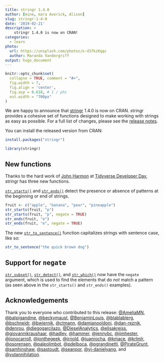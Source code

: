 ```yaml
---
title: stringr 1.4.0
author: [mine, mara Averick, Alison]
slug: stringr-1-4-0
date: '2019-02-21'
description: >
    stringr 1.4.0 is now on CRAN!
categories:
  - learn
photo:
  url: https://unsplash.com/photos/o-d37kiKqqc
  author: Maranda Vandergriff
output: hugo_document
---
```


```r
knitr::opts_chunk$set(
  collapse = TRUE, comment = "#>", 
  fig.width = 7, 
  fig.align = 'center',
  fig.asp = 0.618, # 1 / phi
  out.width = "700px"
)
```

<html>
<style>
h2 code {
    font-size: 1em;
    
}
</style>
</html>

We are happy to announce that [stringr](http://stringr.tidyverse.org/) 1.4.0
is now on CRAN. stringr provides a cohesive set of functions designed to make
working with strings as easy as possible. For a full list of changes, please see the [release notes](https://stringr.tidyverse.org/news/index.html#stringr-1-4-0).

You can install the released version from CRAN:

```r
install.packages("stringr")
```

```r
library(stringr)
```


## New functions

Thanks to the hard work of [John Harmon](https://github.com/jonthegeek) at [Tidyverse Developer Day](https://github.com/tidyverse/dev-day-2019), stringr has three new functions.

[`str_starts()`](https://stringr.tidyverse.org/reference/str_starts.html) and [`str_ends()`](https://stringr.tidyverse.org/reference/str_starts.html) detect the presence or absence of patterns at the beginning or end of strings.
 
```r
fruit <- c("apple", "banana", "pear", "pineapple")
str_starts(fruit, "p")
str_starts(fruit, "p", negate = TRUE)
str_ends(fruit, "e")
str_ends(fruit, "e", negate = TRUE)
```
 
The new [`str_to_sentence()`](https://stringr.tidyverse.org/reference/case.html) function capitalizes strings with sentence case, like so:

```r
str_to_sentence("the quick brown dog")
```

## Support for `negate`

[`str_subset()`](https://stringr.tidyverse.org/reference/str_subset.html), [`str_detect()`](https://stringr.tidyverse.org/reference/str_detect.html), and [`str_which()`](https://stringr.tidyverse.org/reference/str_subset.html) now have the `negate` argument, which is used to find the elements that do _not_ match a pattern (as seen above in the `str_starts()` and `str_ends()` examples).  

## Acknowledgements

Thank you to everyone who contributed to this release: [&#x0040;AmeliaMN](https://github.com/AmeliaMN), [&#x0040;batpigandme](https://github.com/batpigandme), [&#x0040;beckymaust](https://github.com/beckymaust), [&#x0040;BenjaminLouis](https://github.com/BenjaminLouis), [&#x0040;blablablerg](https://github.com/blablablerg), [&#x0040;bschneidr](https://github.com/bschneidr), [&#x0040;bwiernik](https://github.com/bwiernik), [&#x0040;ctmann](https://github.com/ctmann), [&#x0040;damianooldoni](https://github.com/damianooldoni), [&#x0040;dan-reznik](https://github.com/dan-reznik), [&#x0040;denrou](https://github.com/denrou), [&#x0040;diegogarcilazo](https://github.com/diegogarcilazo), [&#x0040;DieselAnalytics](https://github.com/DieselAnalytics), [&#x0040;elisakreiss](https://github.com/elisakreiss), [&#x0040;giovannikraushaar](https://github.com/giovannikraushaar), [&#x0040;hadley](https://github.com/hadley), [&#x0040;hammer](https://github.com/hammer), [&#x0040;jennybc](https://github.com/jennybc), [&#x0040;jimhester](https://github.com/jimhester), [&#x0040;jonocarroll](https://github.com/jonocarroll), [&#x0040;jonthegeek](https://github.com/jonthegeek), [&#x0040;jrnold](https://github.com/jrnold), [&#x0040;juanrocha](https://github.com/juanrocha), [&#x0040;kmace](https://github.com/kmace), [&#x0040;krlmlr](https://github.com/krlmlr), [&#x0040;osorensen](https://github.com/osorensen), [&#x0040;paleolimbot](https://github.com/paleolimbot), [&#x0040;pdelboca](https://github.com/pdelboca), [&#x0040;pgrandinetti](https://github.com/pgrandinetti), [&#x0040;PirateGrunt](https://github.com/PirateGrunt), [&#x0040;samhinshaw](https://github.com/samhinshaw), [&#x0040;sastoudt](https://github.com/sastoudt), [&#x0040;seanpor](https://github.com/seanpor), [&#x0040;yj-danielyang](https://github.com/yj-danielyang), and [&#x0040;yutannihilation](https://github.com/yutannihilation).

